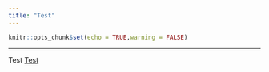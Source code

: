 ```yaml
---
title: "Test"
---
```


```r
knitr::opts_chunk$set(echo = TRUE,warning = FALSE)
```
<style>
body {
text-align: justify}
</style>


***


Test [Test](data/reports/finished/20200415_Costa_Rica.html)